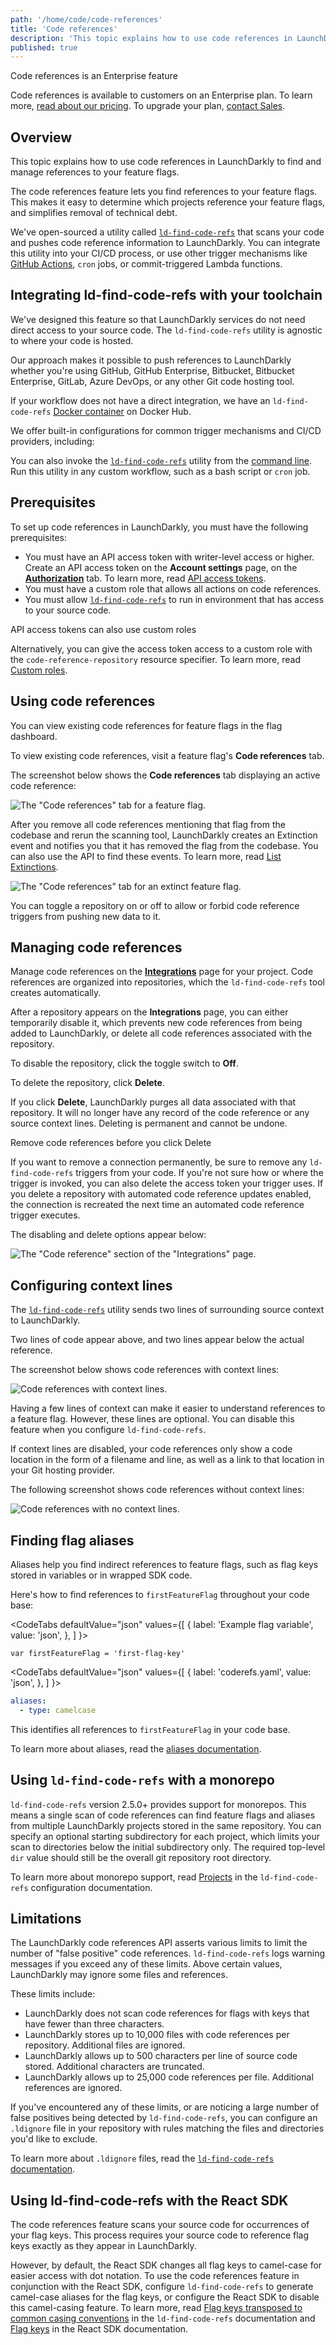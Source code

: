 ```yaml
---
path: '/home/code/code-references'
title: 'Code references'
description: 'This topic explains how to use code references in LaunchDarkly to find and manage references to your feature flags. The code references feature lets you find source code references to your feature flags within LaunchDarkly.'
published: true
---
```


<Callout intent="primary">
<CalloutTitle>Code references is an Enterprise feature</CalloutTitle>
<CalloutDescription>

Code references is available to customers on an Enterprise plan. To learn more, [read about our pricing](https://launchdarkly.com/pricing/). To upgrade your plan, [contact Sales](https://launchdarkly.com/contact-sales/).

  </CalloutDescription>
</Callout>

## Overview

This topic explains how to use code references in LaunchDarkly to find and manage references to your feature flags.

The code references feature lets you find references to your feature flags. This makes it easy to determine which projects reference your feature flags, and simplifies removal of technical debt.

We've open-sourced a utility called [`ld-find-code-refs`](https://github.com/launchdarkly/ld-find-code-refs/) that scans your code and pushes code reference information to LaunchDarkly. You can integrate this utility into your CI/CD process, or use other trigger mechanisms like [GitHub Actions](/home/code/github-actions), `cron` jobs, or commit-triggered Lambda functions.

## Integrating ld-find-code-refs with your toolchain

We've designed this feature so that LaunchDarkly services do not need direct access to your source code. The `ld-find-code-refs` utility is agnostic to where your code is hosted.

Our approach makes it possible to push references to LaunchDarkly whether you're using GitHub, GitHub Enterprise, Bitbucket, Bitbucket Enterprise, GitLab, Azure DevOps, or any other Git code hosting tool.

If your workflow does not have a direct integration, we have an `ld-find-code-refs` [Docker container](https://hub.docker.com/r/launchdarkly/ld-find-code-refs) on Docker Hub.

We offer built-in configurations for common trigger mechanisms and CI/CD providers, including:

<ChildPageList path="/home/code/code-references" omit="/home/code/custom-config" />

You can also invoke the [`ld-find-code-refs`](https://github.com/launchdarkly/ld-find-code-refs/) utility from the [command line](/home/code/custom-config). Run this utility in any custom workflow, such as a bash script or `cron` job.

## Prerequisites

To set up code references in LaunchDarkly, you must have the following prerequisites:

- You must have an API access token with writer-level access or higher. Create an API access token on the **Account settings** page, on the [**Authorization**](https://app.launchdarkly.com/settings/authorization) tab. To learn more, read [API access tokens](/home/account-security/api-access-tokens).
- You must have a custom role that allows all actions on code references.
- You must allow [`ld-find-code-refs`](https://github.com/launchdarkly/ld-find-code-refs/) to run in environment that has access to your source code.

<Callout intent="info">
<CalloutTitle>API access tokens can also use custom roles</CalloutTitle>
<CalloutDescription>

  Alternatively, you can give the access token access to a custom role with the `code-reference-repository` resource specifier. To learn more, read [Custom roles](/home/members/custom-roles).

</CalloutDescription>
</Callout>

## Using code references

You can view existing code references for feature flags in the flag dashboard.

To view existing code references, visit a feature flag's **Code references** tab.

The screenshot below shows the **Code references** tab displaying an active code reference:

![The "Code references" tab for a feature flag.](flag-code-references.png)

After you remove all code references mentioning that flag from the codebase and rerun the scanning tool, LaunchDarkly creates an Extinction event and notifies you that it has removed the flag from the codebase. You can also use the API to find these events. To learn more, read [List Extinctions](https://apidocs.launchdarkly.com/tag/Code-references#operation/getExtinctions).

![The "Code references" tab for an extinct feature flag.](flag-code-references-extinct.png)


You can toggle a repository on or off to allow or forbid code reference triggers from pushing new data to it.

## Managing code references

Manage code references on the [**Integrations**](https://app.launchdarkly.com/integrations) page for your project. Code references are organized into repositories, which the `ld-find-code-refs` tool creates automatically.

After a repository appears on the **Integrations** page, you can either temporarily disable it, which prevents new code references from being added to LaunchDarkly, or delete all code references associated with the repository.

To disable the repository, click the toggle switch to **Off**.

To delete the repository, click **Delete**.

If you click **Delete**, LaunchDarkly purges all data associated with that repository. It will no longer have any record of the code reference or any source context lines. Deleting is permanent and cannot be undone.

<Callout intent="alert">
<CalloutTitle>Remove code references before you click Delete</CalloutTitle>
<CalloutDescription>

If you want to remove a connection permanently, be sure to remove any `ld-find-code-refs` triggers from your code. If you're not sure how or where the trigger is invoked, you can also delete the access token your trigger uses. If you delete a repository with automated code reference updates enabled, the connection is recreated the next time an automated code reference trigger executes.

</CalloutDescription>
</Callout>

The disabling and delete options appear below:

![The "Code reference" section of the "Integrations" page.](integrations-code-references.png)


## Configuring context lines

The [`ld-find-code-refs`](https://github.com/launchdarkly/ld-find-code-refs/) utility sends two lines of surrounding source context to LaunchDarkly.

Two lines of code appear above, and two lines appear below the actual reference.

The screenshot below shows code references with context lines:

![Code references with context lines.](flag-code-references.png)


Having a few lines of context can make it easier to understand references to a feature flag. However, these lines are optional. You can disable this feature when you configure `ld-find-code-refs`.

If context lines are disabled, your code references only show a code location in the form of a filename and line, as well as a link to that location in your Git hosting provider.

The following screenshot shows code references without context lines:

![Code references with no context lines.](flag-code-references-no-context.png)

## Finding flag aliases

Aliases help you find indirect references to feature flags, such as flag keys stored in variables or in wrapped SDK code.

Here's how to find references to `firstFeatureFlag` throughout your code base:

<CodeTabs
  defaultValue="json" values={[
    { label: 'Example flag variable', value: 'json', },
  ]
}>
<CodeTabItem value="json">

```text
var firstFeatureFlag = 'first-flag-key'
```

</CodeTabItem>
</CodeTabs>

<CodeTabs
  defaultValue="json" values={[
    { label: 'coderefs.yaml', value: 'json', },
  ]
}>
<CodeTabItem value="json">

```yaml
aliases:
  - type: camelcase
```

</CodeTabItem>
</CodeTabs>

This identifies all references to `firstFeatureFlag` in your code base.

To learn more about aliases, read the [aliases documentation](https://github.com/launchdarkly/ld-find-code-refs/blob/master/docs/ALIASES.md).

## Using `ld-find-code-refs` with a monorepo

`ld-find-code-refs` version 2.5.0+ provides support for monorepos. This means a single scan of code references can find feature flags and aliases from multiple LaunchDarkly projects stored in the same repository. You can specify an optional starting subdirectory for each project, which limits your scan to directories below the initial subdirectory only. The required top-level `dir` value should still be the overall git repository root directory.

To learn more about monorepo support, read [Projects](https://github.com/launchdarkly/ld-find-code-refs/blob/master/docs/CONFIGURATION.md#projects) in the `ld-find-code-refs` configuration documentation.

## Limitations

The LaunchDarkly code references API asserts various limits to limit the number of "false positive" code references. `ld-find-code-refs` logs warning messages if you exceed any of these limits. Above certain values, LaunchDarkly may ignore some files and references.

These limits include:

- LaunchDarkly does not scan code references for flags with keys that have fewer than three characters.
- LaunchDarkly stores up to 10,000 files with code references per repository. Additional files are ignored.
- LaunchDarkly allows up to 500 characters per line of source code stored. Additional characters are truncated.
- LaunchDarkly allows up to 25,000 code references per file. Additional references are ignored.

If you've encountered any of these limits, or are noticing a large number of false positives being detected by `ld-find-code-refs`, you can configure an `.ldignore` file in your repository with rules matching the files and directories you'd like to exclude.

To learn more about `.ldignore` files, read the [`ld-find-code-refs` documentation](https://github.com/launchdarkly/ld-find-code-refs/blob/master/docs/CONFIGURATION.md#ignoring-files-and-directories).

## Using ld-find-code-refs with the React SDK

The code references feature scans your source code for occurrences of your flag keys. This process requires your source code to reference flag keys exactly as they appear in LaunchDarkly.

However, by default, the React SDK changes all flag keys to camel-case for easier access with dot notation. To use the code references feature in conjunction with the React SDK, configure `ld-find-code-refs` to generate camel-case aliases for the flag keys, or configure the React SDK to disable this camel-casing feature. To learn more, read [Flag keys transposed to common casing conventions](https://github.com/launchdarkly/ld-find-code-refs/blob/master/docs/ALIASES.md#flag-keys-transposed-to-common-casing-conventions) in the `ld-find-code-refs` documentation and [Flag keys](/sdk/client-side/react/react-web#flag-keys) in the React SDK documentation.
